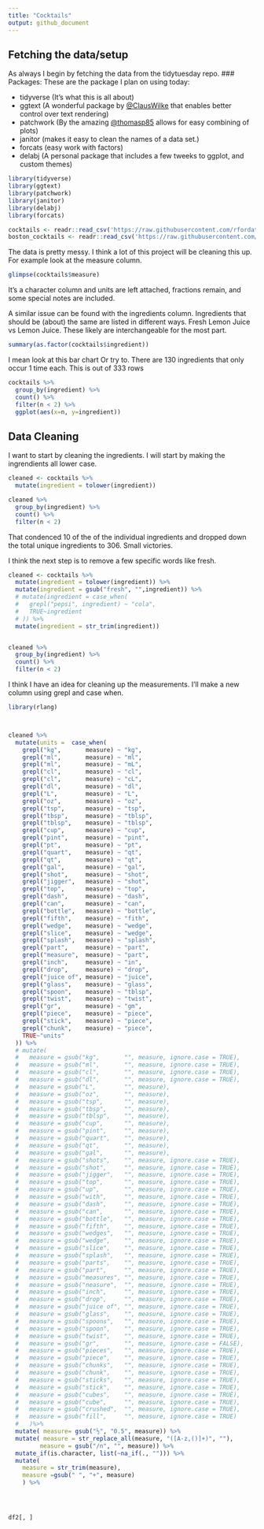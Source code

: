 ```yaml
---
title: "Cocktails"
output: github_document
---
```




## Fetching the data/setup

As always I begin by fetching the data from the tidytuesday repo. 
### Packages:
These are the package I plan on using today:

+ tidyverse (It's what this is all about)
+ ggtext (A wonderful package by [@ClausWilke](https://twitter.com/ClausWilke) that enables better control over text rendering)
+ patchwork (By the amazing [@thomasp85](https://twitter.com/thomasp85) allows for easy combining of plots)
+ janitor (makes it easy to clean the names of a data set.)
+ forcats (easy work with factors)
+ delabj (A personal package that includes a few tweeks to ggplot, and custom themes)

```r

library(tidyverse)
library(ggtext)
library(patchwork)
library(janitor)
library(delabj)
library(forcats)

cocktails <- readr::read_csv('https://raw.githubusercontent.com/rfordatascience/tidytuesday/master/data/2020/2020-05-26/cocktails.csv')
boston_cocktails <- readr::read_csv('https://raw.githubusercontent.com/rfordatascience/tidytuesday/master/data/2020/2020-05-26/boston_cocktails.csv')
```


The data is pretty messy. I think a lot of this project will be cleaning this up. 
For example look at the measure column. 
```r
glimpse(cocktails$measure)
```
It's a character column and units are left attached, fractions remain, and some special notes are included. 


A similar issue can be found with the ingredients column. Ingredients that should be (about) the same are listed in different ways. Fresh Lemon Juice vs Lemon Juice. These likely are interchangeable for the most part. 

```r
summary(as.factor(cocktails$ingredient))
```

I mean look at this bar chart Or try to. There are 130 ingredients that only occur 1 time each. This is out of 333 rows

```r

cocktails %>%
  group_by(ingredient) %>%
  count() %>%
  filter(n < 2) %>%
  ggplot(aes(x=n, y=ingredient))
```


## Data Cleaning

I want to start by cleaning the ingredients. I will start by making the ingrendients all lower case. 

```r
cleaned <- cocktails %>%
  mutate(ingredient = tolower(ingredient))

cleaned %>%
  group_by(ingredient) %>%
  count() %>%
  filter(n < 2)

```


That condenced 10 of the of the individual ingredients and dropped down the total unique ingredients to 306. Small victories. 

I think the next step is to remove a few specific words like fresh. 

```r
cleaned <- cocktails %>%
  mutate(ingredient = tolower(ingredient)) %>%
  mutate(ingredient = gsub("fresh", "",ingredient)) %>%
  # mutate(ingredient = case_when(
  #   grepl("pepsi", ingredient) ~ "cola",
  #   TRUE~ingredient
  # )) %>%
  mutate(ingredient = str_trim(ingredient))


cleaned %>%
  group_by(ingredient) %>%
  count() %>%
  filter(n < 2)

```


I think I have an idea for cleaning up the measurements. I'll make a new column using grepl and case when. 
```r
library(rlang)



cleaned %>%
  mutate(units =  case_when(
    grepl("kg",       measure) ~ "kg",
    grepl("ml",       measure) ~ "ml", 
    grepl("ml",       measure) ~ "mL", 
    grepl("cl",       measure) ~ "cl",
    grepl("cl",       measure) ~ "cL",
    grepl("dl",       measure) ~ "dl",
    grepl("L",        measure) ~ "L", 
    grepl("oz",       measure) ~ "oz", 
    grepl("tsp",      measure) ~ "tsp",
    grepl("tbsp",     measure) ~ "tblsp", 
    grepl("tblsp",    measure) ~ "tblsp",
    grepl("cup",      measure) ~ "cup",
    grepl("pint",     measure) ~ "pint",
    grepl("pt",       measure) ~ "pt",
    grepl("quart",    measure) ~ "qt", 
    grepl("qt",       measure) ~ "qt", 
    grepl("gal",      measure) ~ "gal",
    grepl("shot",     measure) ~ "shot",
    grepl("jigger",   measure) ~ "shot", 
    grepl("top",      measure) ~ "top",
    grepl("dash",     measure) ~ "dash",
    grepl("can",      measure) ~ "can",
    grepl("bottle",   measure) ~ "bottle",
    grepl("fifth",    measure) ~ "fith",
    grepl("wedge",    measure) ~ "wedge",
    grepl("slice",    measure) ~ "wedge", 
    grepl("splash",   measure) ~ "splash",
    grepl("part",     measure) ~ "part",
    grepl("measure",  measure) ~ "part",
    grepl("inch",     measure) ~ "in",
    grepl("drop",     measure) ~ "drop",
    grepl("juice of", measure) ~ "juice",
    grepl("glass",    measure) ~ "glass",
    grepl("spoon",    measure) ~ "tblsp",
    grepl("twist",    measure) ~ "twist", 
    grepl("gr",       measure) ~ "gm",
    grepl("piece",    measure) ~ "piece",
    grepl("stick",    measure) ~ "piece",
    grepl("chunk",    measure) ~ "piece",
    TRUE~"units"
  )) %>%
  # mutate(
  #   measure = gsub("kg",       "", measure, ignore.case = TRUE),
  #   measure = gsub("ml",       "", measure, ignore.case = TRUE),
  #   measure = gsub("cl",       "", measure, ignore.case = TRUE),
  #   measure = gsub("dl",       "", measure, ignore.case = TRUE),
  #   measure = gsub("L",        "", measure),
  #   measure = gsub("oz",       "", measure),
  #   measure = gsub("tsp",      "", measure),
  #   measure = gsub("tbsp",     "", measure),
  #   measure = gsub("tblsp",    "", measure),
  #   measure = gsub("cup",      "", measure),
  #   measure = gsub("pint",     "", measure),
  #   measure = gsub("quart",    "", measure),
  #   measure = gsub("qt",       "", measure),
  #   measure = gsub("gal",      "", measure),
  #   measure = gsub("shots",    "", measure, ignore.case = TRUE),
  #   measure = gsub("shot",     "", measure, ignore.case = TRUE),
  #   measure = gsub("jigger",   "", measure, ignore.case = TRUE),
  #   measure = gsub("top",      "", measure, ignore.case = TRUE),
  #   measure = gsub("up",       "", measure, ignore.case = TRUE),
  #   measure = gsub("with",     "", measure, ignore.case = TRUE),
  #   measure = gsub("dash",     "", measure, ignore.case = TRUE),
  #   measure = gsub("can",      "", measure, ignore.case = TRUE),
  #   measure = gsub("bottle",   "", measure, ignore.case = TRUE),
  #   measure = gsub("fifth",    "", measure, ignore.case = TRUE),
  #   measure = gsub("wedges",   "", measure, ignore.case = TRUE),
  #   measure = gsub("wedge",    "", measure, ignore.case = TRUE),
  #   measure = gsub("slice",    "", measure, ignore.case = TRUE),
  #   measure = gsub("splash",   "", measure, ignore.case = TRUE), 
  #   measure = gsub("parts",    "", measure, ignore.case = TRUE),
  #   measure = gsub("part",     "", measure, ignore.case = TRUE),
  #   measure = gsub("measures", "", measure, ignore.case = TRUE),
  #   measure = gsub("neasure",  "", measure, ignore.case = TRUE),
  #   measure = gsub("inch",     "", measure, ignore.case = TRUE),
  #   measure = gsub("drop",     "", measure, ignore.case = TRUE),
  #   measure = gsub("juice of", "", measure, ignore.case = TRUE),   
  #   measure = gsub("glass",    "", measure, ignore.case = TRUE), 
  #   measure = gsub("spoons",   "", measure, ignore.case = TRUE),
  #   measure = gsub("spoon",    "", measure, ignore.case = TRUE),
  #   measure = gsub("twist",    "", measure, ignore.case = TRUE), 
  #   measure = gsub("gr",       "", measure, ignore.case = FALSE),
  #   measure = gsub("pieces",   "", measure, ignore.case = TRUE),
  #   measure = gsub("piece",    "", measure, ignore.case = TRUE),
  #   measure = gsub("chunks",   "", measure, ignore.case = TRUE),
  #   measure = gsub("chunk",    "", measure, ignore.case = TRUE),
  #   measure = gsub("sticks",   "", measure, ignore.case = TRUE),
  #   measure = gsub("stick",    "", measure, ignore.case = TRUE),
  #   measure = gsub("cubes",    "", measure, ignore.case = TRUE),
  #   measure = gsub("cube",     "", measure, ignore.case = TRUE), 
  #   measure = gsub("crushed",  "", measure, ignore.case = TRUE),
  #   measure = gsub("fill",     "", measure, ignore.case = TRUE)
  #   )%>%
  mutate( measure= gsub("½", "0.5", measure)) %>%
  mutate( measure = str_replace_all(measure, "([A-z,()]+)", ""),
         measure = gsub("/n", "", measure)) %>%
  mutate_if(is.character, list(~na_if(., ""))) %>%
  mutate(
    measure = str_trim(measure),
    measure =gsub(" ", "+", measure)
    ) %>%




df2[, ]

```